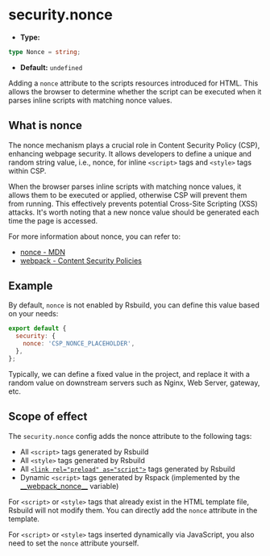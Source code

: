 # security.nonce

- **Type:**

```ts
type Nonce = string;
```

- **Default:** `undefined`

Adding a `nonce` attribute to the scripts resources introduced for HTML. This allows the browser to determine whether the script can be executed when it parses inline scripts with matching nonce values.

## What is nonce

The nonce mechanism plays a crucial role in Content Security Policy (CSP), enhancing webpage security. It allows developers to define a unique and random string value, i.e., nonce, for inline `<script>` tags and `<style>` tags within CSP.

When the browser parses inline scripts with matching nonce values, it allows them to be executed or applied, otherwise CSP will prevent them from running. This effectively prevents potential Cross-Site Scripting (XSS) attacks. It's worth noting that a new nonce value should be generated each time the page is accessed.

For more information about nonce, you can refer to:

- [nonce - MDN](https://developer.mozilla.org/en-US/docs/Web/HTML/Global_attributes/nonce)
- [webpack - Content Security Policies](https://webpack.js.org/guides/csp/)

## Example

By default, `nonce` is not enabled by Rsbuild, you can define this value based on your needs:

```js
export default {
  security: {
    nonce: 'CSP_NONCE_PLACEHOLDER',
  },
};
```

Typically, we can define a fixed value in the project, and replace it with a random value on downstream servers such as Nginx, Web Server, gateway, etc.

## Scope of effect

The `security.nonce` config adds the nonce attribute to the following tags:

- All `<script>` tags generated by Rsbuild
- All `<style>` tags generated by Rsbuild
- All [`<link rel="preload" as="script">`](/config/performance/preload) tags generated by Rsbuild
- Dynamic `<script>` tags generated by Rspack (implemented by the [\_\_webpack_nonce\_\_](https://rspack.dev/api/runtime-api/module-variables#__webpack_nonce__) variable)

For `<script>` or `<style>` tags that already exist in the HTML template file, Rsbuild will not modify them. You can directly add the `nonce` attribute in the template.

For `<script>` or `<style>` tags inserted dynamically via JavaScript, you also need to set the `nonce` attribute yourself.
